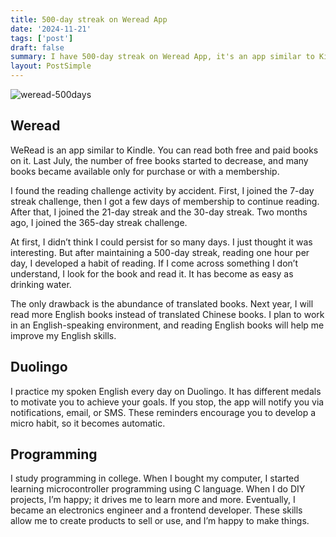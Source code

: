 ```yaml
---
title: 500-day streak on Weread App
date: '2024-11-21'
tags: ['post']
draft: false
summary: I have 500-day streak on Weread App, it's an app similar to Kindle in china
layout: PostSimple
---
```


![weread-500days](/static/images/weread-500days.jpg)

<TOCInline toc={props.toc} exclude="Overview" toHeading={2} />

## Weread

WeRead is an app similar to Kindle. You can read both free and paid books on it. Last July, the number of free books started to decrease, and many books became available only for purchase or with a membership.

I found the reading challenge activity by accident. First, I joined the 7-day streak challenge, then I got a few days of membership to continue reading. After that, I joined the 21-day streak and the 30-day streak. Two months ago, I joined the 365-day streak challenge.

At first, I didn’t think I could persist for so many days. I just thought it was interesting. But after maintaining a 500-day streak, reading one hour per day, I developed a habit of reading. If I come across something I don’t understand, I look for the book and read it. It has become as easy as drinking water.

The only drawback is the abundance of translated books. Next year, I will read more English books instead of translated Chinese books. I plan to work in an English-speaking environment, and reading English books will help me improve my English skills.

## Duolingo

I practice my spoken English every day on Duolingo. It has different medals to motivate you to achieve your goals. If you stop, the app will notify you via notifications, email, or SMS. These reminders encourage you to develop a micro habit, so it becomes automatic.

## Programming

I study programming in college. When I bought my computer, I started learning microcontroller programming using C language. When I do DIY projects, I’m happy; it drives me to learn more and more. Eventually, I became an electronics engineer and a frontend developer. These skills allow me to create products to sell or use, and I’m happy to make things.
